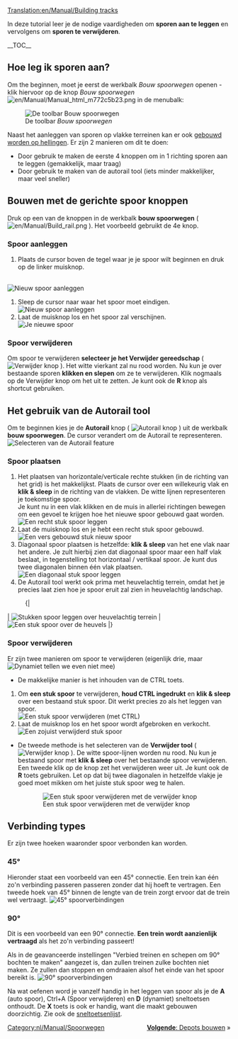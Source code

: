 [[Translation:en/Manual/Building tracks]]
{{nl/Manual/Tutorial/Tutorial}}

<!-- for search bot mainly -->
In deze tutorial leer je de nodige vaardigheden om '''sporen aan te leggen''' en vervolgens om '''sporen te verwijderen'''.

__TOC__
==Hoe leg ik sporen aan?==

Om the beginnen, moet je eerst de werkbalk ''Bouw spoorwegen'' openen - klik hiervoor op de knop ''Bouw spoorwegen'' [[File:en/Manual/Manual html m772c5b23.png]] in de menubalk:

[[File:nl/Manual/Bouw spoorwegen.png|none|frame|De toolbar ''Bouw spoorwegen'']]

Naast het aanleggen van sporen op vlakke terreinen kan er ook [[nl/Archive/Manual/Settings/Bouwen op hellingen|gebouwd worden op hellingen]]. Er zijn 2 manieren om dit te doen:
* Door gebruik te maken de eerste 4 knoppen om in 1 richting sporen aan te leggen (gemakkelijk, maar traag)
* Door gebruik te maken van de autorail tool (iets minder makkelijker, maar veel sneller)

== Bouwen met de gerichte spoor knoppen ==

Druk op een van de knoppen in de werkbalk '''bouw spoorwegen''' ( [[File:en/Manual/Build rail.png]] ). Het voorbeeld gebruikt de 4e knop.

=== Spoor aanleggen ===
#Plaats de cursor boven de tegel waar je je spoor wilt beginnen en druk op de linker muisknop.
<br/>[[File:en/Manual/Laying track 1.png|none|frame|Nieuw spoor aanleggen]]
#Sleep de cursor naar waar het spoor moet eindigen.<br/>[[File:en/Manual/Laying track 2.png|none|frame|Nieuw spoor aanleggen]]
#Laat de muisknop los en het spoor zal verschijnen.<br/>[[File:en/Manual/Laying track 3.png|none|frame|Je nieuwe spoor]]

=== Spoor verwijderen === 
Om spoor te verwijderen '''selecteer je het Verwijder gereedschap''' ( [[File:en/Manual/Toggle clear active.png|Verwijder knop]] ). Het witte vierkant zal nu rood worden. Nu kun je over bestaande sporen '''klikken en slepen''' om ze te verwijderen. Klik nogmaals op de Verwijder knop om het uit te zetten. Je kunt ook de '''R''' knop als shortcut gebruiken.

== Het gebruik van de Autorail tool ==
Om te beginnen kies je de '''Autorail''' knop ( [[File:en/Manual/Build autorail.png|Autorail knop]] ) uit de werkbalk '''bouw spoorwegen'''. De cursor verandert om de Autorail te representeren.
[[File:en/Manual/AutorailTut1.png|none|frame|Selecteren van de Autorail feature]]

=== Spoor plaatsen ===
# Het plaatsen van horizontale/verticale rechte stukken (in de richting van het grid) is het makkelijkst. Plaats de cursor over een willekeurig vlak en '''klik & sleep''' in de richting van de vlakken. De witte lijnen representeren je toekomstige spoor.<br/>Je kunt nu in een vlak klikken en de muis in allerlei richtingen bewegen om een gevoel te krijgen hoe het nieuwe spoor gebouwd gaat worden.<br/>[[File:en/Manual/AutorailTut2.png|none|frame|Een recht stuk spoor leggen]]
#Laat de muisknop los en je hebt een recht stuk spoor gebouwd.<br/>[[File:en/Manual/AutorailTut3.png|none|frame|Een vers gebouwd stuk nieuw spoor]]
#Diagonaal spoor plaatsen is hetzelfde: '''klik & sleep''' van het ene vlak naar het andere. Je zult hierbij zien dat diagonaal spoor maar een half vlak beslaat, in tegenstelling tot horizontaal / vertikaal spoor. Je kunt dus twee diagonalen binnen één vlak plaatsen.<br/>[[File:en/Manual/AutorailTut4.png|none|frame|Een diagonaal stuk spoor leggen]]
#De Autorail tool werkt ook prima met heuvelachtig terrein, omdat het je precies laat zien hoe je spoor eruit zal zien in heuvelachtig landschap.
:{|
| [[File:en/Manual/AutorailTut5.png|none|frame|Stukken spoor leggen over heuvelachtig terrein]]
| [[File:en/Manual/AutorailTut6.png|none|frame|Een stuk spoor over de heuvels]]
|}
=== Spoor verwijderen ===
Er zijn twee manieren om spoor te verwijderen (eigenlijk drie, maar [[File:en/Manual/Clear title.png|Dynamiet]] tellen we even niet mee)

*De makkelijke manier is het inhouden van de CTRL toets.

#Om '''een stuk spoor''' te verwijderen, '''houd CTRL ingedrukt''' en '''klik & sleep''' over een bestaand stuk spoor. Dit werkt precies zo als het leggen van spoor.<br/>[[File:en/Manual/AutorailTut7.png|none|frame|Een stuk spoor verwijderen (met CTRL)]]
#Laat de muisknop los en het spoor wordt afgebroken en verkocht.<br/>[[File:en/Manual/AutorailTut8.png|none|frame|Een zojuist verwijderd stuk spoor]]

*De tweede methode is het selecteren van de '''Verwijder tool''' ( [[File:en/Manual/Toggle clear active.png|Verwijder knop]] ). De witte spoor-lijnen worden nu rood. Nu kun je bestaand spoor met '''klik & sleep''' over het bestaande spoor verwijderen. Een tweede klik op de knop zet het verwijderen weer uit. Je kunt ook de '''R''' toets gebruiken. Let op dat bij twee diagonalen in hetzelfde vlakje je goed moet mikken om het juiste stuk spoor weg te halen.
:[[File:en/Manual/AutorailTut11.png|none|frame|Een stuk spoor verwijderen met de verwijder knop]]

== Verbinding types ==
Er zijn twee hoeken waaronder spoor verbonden kan worden.

===45&#176;=== 
Hieronder staat een voorbeeld van een 45&#176; connectie. Een trein kan één zo'n verbinding passeren passeren zonder dat hij hoeft te vertragen. Een tweede hoek van 45&#176; binnen de lengte van de trein zorgt ervoor dat de trein wel vertraagt.
[[File:en/Manual/AutorailTut9.png|frame|none|45&#176; spoorverbindingen]]

===90&#176;===
Dit is een voorbeeld van een 90&#176; connectie. '''Een trein wordt aanzienlijk vertraagd''' als het zo'n verbinding passeert!

Als in de geavanceerde instellingen "Verbied treinen en schepen om 90&#176; bochten te maken" aangezet is, dan zullen treinen zulke bochten niet maken. Ze zullen dan stoppen en omdraaien alsof het einde van het spoor bereikt is.
[[File:en/Manual/AutorailTut10.png|frame|none|90&#176; spoorverbindingen]]

Na wat oefenen word je vanzelf handig in het leggen van spoor als je de '''A''' (auto spoor), Ctrl+A (Spoor verwijderen) en '''D''' (dynamiet) sneltoetsen onthoudt. De '''X''' toets is ook er handig, want die maakt gebouwen doorzichtig. Zie ook de [[nl/Manual/Sneltoetsen|sneltoetsenlijst]].

<span style="float: right">[[nl/Manual/Depots bouwen|'''Volgende''': Depots bouwen]] &raquo;</span>

[[Category:nl/Manual/Spoorwegen]]